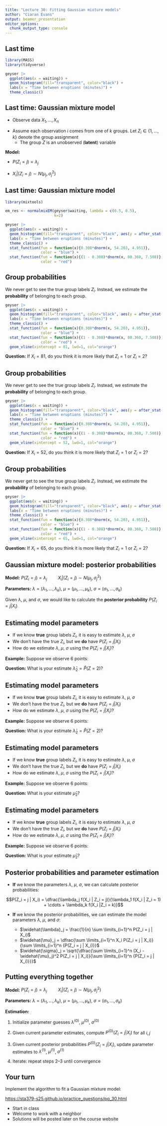 ```yaml
---
title: "Lecture 30: Fitting Gaussian mixture models"
author: "Ciaran Evans"
output: beamer_presentation
editor_options: 
  chunk_output_type: console
---
```


## Last time

```r
library(MASS)
library(tidyverse)

geyser |>
  ggplot(aes(x = waiting)) +
  geom_histogram(fill="transparent", color="black") +
  labs(x = "Time between eruptions (minutes)") +
  theme_classic()
```

## Last time: Gaussian mixture model

* Observe data $X_1,...,X_n$

\bigskip

* Assume each observation $i$ comes from one of $k$ groups. Let $Z_i \in \{1,...,k\}$ denote the group assignment 
    * The group $Z$ is an unobserved (**latent**) variable

**Model:** 

* $P(Z_i = j) = \lambda_j$

\bigskip

* $X_i | (Z_i = j) \sim N(\mu_j, \sigma_j^2)$

## Last time: Gaussian mixture model

```r
library(mixtools)

em_res <- normalmixEM(geyser$waiting, lambda = c(0.5, 0.5), 
                      k=2)
```

```r
geyser |>
  ggplot(aes(x = waiting)) +
  geom_histogram(fill="transparent", color="black", aes(y = after_stat(density))) +
  labs(x = "Time between eruptions (minutes)") +
  theme_classic() +
  stat_function(fun = function(x){0.308*dnorm(x, 54.203, 4.951)},
                color = "blue") +
  stat_function(fun = function(x){(1 - 0.308)*dnorm(x, 80.360, 7.508)},
                color = "red")
```

## Group probabilities

We never get to see the true group labels $Z_i$. Instead, we estimate the **probability** of belonging to each group.

```r
geyser |>
  ggplot(aes(x = waiting)) +
  geom_histogram(fill="transparent", color="black", aes(y = after_stat(density))) +
  labs(x = "Time between eruptions (minutes)") +
  theme_classic() +
  stat_function(fun = function(x){0.308*dnorm(x, 54.203, 4.951)},
                color = "blue") +
  stat_function(fun = function(x){(1 - 0.308)*dnorm(x, 80.360, 7.508)},
                color = "red") +
  geom_vline(xintercept = 81, lwd=1, col="orange")
```

**Question:** If $X_i = 81$, do you think it is more likely that $Z_i = 1$ or $Z_i = 2$?

## Group probabilities

We never get to see the true group labels $Z_i$. Instead, we estimate the **probability** of belonging to each group.

```r
geyser |>
  ggplot(aes(x = waiting)) +
  geom_histogram(fill="transparent", color="black", aes(y = after_stat(density))) +
  labs(x = "Time between eruptions (minutes)") +
  theme_classic() +
  stat_function(fun = function(x){0.308*dnorm(x, 54.203, 4.951)},
                color = "blue") +
  stat_function(fun = function(x){(1 - 0.308)*dnorm(x, 80.360, 7.508)},
                color = "red") +
  geom_vline(xintercept = 52, lwd=1, col="orange")
```

**Question:** If $X_i = 52$, do you think it is more likely that $Z_i = 1$ or $Z_i = 2$?


## Group probabilities

We never get to see the true group labels $Z_i$. Instead, we estimate the **probability** of belonging to each group.

```r
geyser |>
  ggplot(aes(x = waiting)) +
  geom_histogram(fill="transparent", color="black", aes(y = after_stat(density))) +
  labs(x = "Time between eruptions (minutes)") +
  theme_classic() +
  stat_function(fun = function(x){0.308*dnorm(x, 54.203, 4.951)},
                color = "blue") +
  stat_function(fun = function(x){(1 - 0.308)*dnorm(x, 80.360, 7.508)},
                color = "red") +
  geom_vline(xintercept = 65, lwd=1, col="orange")
```

**Question:** If $X_i = 65$, do you think it is more likely that $Z_i = 1$ or $Z_i = 2$?


## Gaussian mixture model: posterior probabilities

**Model:** $P(Z_i = j) = \lambda_j \hspace{1cm} X_i | (Z_i = j) \sim N(\mu_j, \sigma_j^2)$

**Parameters:** $\lambda = (\lambda_1,...,\lambda_k)$, $\mu = (\mu_1,...,\mu_k)$, $\sigma = (\sigma_1,...,\sigma_k)$

Given $\lambda$, $\mu$, and $\sigma$, we would like to calculate the **posterior probability** $P(Z_i = j | X_i)$

\vspace{5cm}

## Estimating model parameters

* If we know **true** group labels $Z_i$, it is easy to estimate $\lambda$, $\mu$, $\sigma$
* We don't have the true $Z_i$, but we **do** have $P(Z_i = j | X_i)$
* How do we estimate $\lambda$, $\mu$, $\sigma$ using the $P(Z_i = j | X_i)$?

**Example:** Suppose we observe 6 points:

\begin{tabular}{c|cccccc}
$X$ & 45 & 50 & 65 & 66 & 80 & 90 \\
$P(Z=2|X)$ & 1 & 1 & 0 & 0 & 0 & 0
\end{tabular}

**Question:** What is your estimate $\widehat{\lambda}_2 = \widehat{P}(Z = 2)$?

\vspace{4cm}

## Estimating model parameters

* If we know **true** group labels $Z_i$, it is easy to estimate $\lambda$, $\mu$, $\sigma$
* We don't have the true $Z_i$, but we **do** have $P(Z_i = j | X_i)$
* How do we estimate $\lambda$, $\mu$, $\sigma$ using the $P(Z_i = j | X_i)$?

**Example:** Suppose we observe 6 points:

\begin{tabular}{c|cccccc}
$X$ & 45 & 50 & 65 & 66 & 80 & 90 \\
$P(Z=2|X)$ & 1 & 0.75 & 0.25 & 0 & 0 & 0
\end{tabular}

**Question:** What is your estimate $\widehat{\lambda}_2 = \widehat{P}(Z = 2)$?

\vspace{4cm}

## Estimating model parameters

* If we know **true** group labels $Z_i$, it is easy to estimate $\lambda$, $\mu$, $\sigma$
* We don't have the true $Z_i$, but we **do** have $P(Z_i = j | X_i)$
* How do we estimate $\lambda$, $\mu$, $\sigma$ using the $P(Z_i = j | X_i)$?

**Example:** Suppose we observe 6 points:

\begin{tabular}{c|cccccc}
$X$ & 45 & 50 & 65 & 66 & 80 & 90 \\
$P(Z=2|X)$ & 1 & 1 & 0 & 0 & 0 & 0
\end{tabular}

**Question:** What is your estimate $\widehat{\mu}_2$?

\vspace{4cm}

## Estimating model parameters

* If we know **true** group labels $Z_i$, it is easy to estimate $\lambda$, $\mu$, $\sigma$
* We don't have the true $Z_i$, but we **do** have $P(Z_i = j | X_i)$
* How do we estimate $\lambda$, $\mu$, $\sigma$ using the $P(Z_i = j | X_i)$?

**Example:** Suppose we observe 6 points:

\begin{tabular}{c|cccccc}
$X$ & 45 & 50 & 65 & 66 & 80 & 90 \\
$P(Z=2|X)$ & 1 & 0.75 & 0.25 & 0 & 0 & 0
\end{tabular}

**Question:** What is your estimate $\widehat{\mu}_2$?

\vspace{4cm}

## Posterior probabilities and parameter estimation

* **If** we know the parameters $\lambda$, $\mu$, $\sigma$, we can calculate posterior probabilities:

\vspace{-0.3cm}

$$P(Z_i = j | X_i) = \dfrac{\lambda_j f(X_i | Z_i = j)}{\lambda_1 f(X_i | Z_i = 1) + \cdots + \lambda_k f(X_i |Z_i = k)}$$


* **If** we know the posterior probabilities, we can estimate the model parameters $\lambda$, $\mu$, and $\sigma$:

    * $\widehat{\lambda}_j = \frac{1}{n} \sum \limits_{i=1}^n P(Z_i = j | X_i)$
    * $\widehat{\mu}_j = \dfrac{\sum \limits_{i=1}^n X_i P(Z_i = j | X_i)}{\sum \limits_{i=1}^n {P(Z_i = j | X_i)}}$
    * $\widehat{\sigma}_j = \sqrt{\dfrac{\sum \limits_{i=1}^n (X_i - \widehat{\mu}_j)^2 P(Z_i = j | X_i)}{\sum \limits_{i=1}^n {P(Z_i = j | X_i)}}}$


## Putting everything together

**Model:** $P(Z_i = j) = \lambda_j \hspace{1cm} X_i | (Z_i = j) \sim N(\mu_j, \sigma_j^2)$

**Parameters:** $\lambda = (\lambda_1,...,\lambda_k)$, $\mu = (\mu_1,...,\mu_k)$, $\sigma = (\sigma_1,...,\sigma_k)$

**Estimation:**

1. Initialize parameter guesses $\lambda^{(0)}$, $\mu^{(0)}$, $\sigma^{(0)}$

2. Given current parameter estimates, compute $P^{(0)}(Z_i = j | X_i)$ for all $i, j$

3. Given current posterior probabilities $P^{(0)}(Z_i = j | X_i)$, update parameter estimates to $\lambda^{(1)}$, $\mu^{(1)}$, $\sigma^{(1)}$

4. Iterate: repeat steps 2--3 until convergence

## Your turn

Implement the algorithm to fit a Gaussian mixture model:

[https://sta379-s25.github.io/practice_questions/pq_30.html](https://sta379-s25.github.io/practice_questions/pq_30.html)

* Start in class
* Welcome to work with a neighbor
* Solutions will be posted later on the course website





